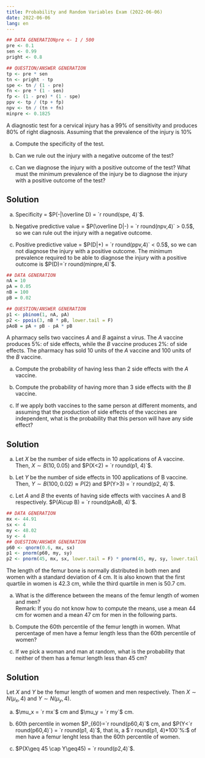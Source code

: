 ```yaml
---
title: Probability and Random Variables Exam (2022-06-06)
date: 2022-06-06
lang: en
---
```


:::{#exr-1}
```r
## DATA GENERATIONpre <- 1 / 500
pre <- 0.1
sen <- 0.99
pright <- 0.8

## QUESTION/ANSWER GENERATION
tp <- pre * sen
tn <- pright - tp
spe <- tn / (1 - pre)
fn <- pre * (1 - sen)
fp <- (1 - pre) * (1 - spe)
ppv <- tp / (tp + fp)
npv <- tn / (tn + fn)
minpre <- 0.1825
```

A diagnostic test for a cervical injury has a 99% of sensitivity and produces 80% of right diagnosis. Assuming that the prevalence of the injury is 10%

a. Compute the specificity of the test.

a. Can we rule out the injury with a negative outcome of the test?

a. Can we diagnose the injury with a positive outcome of the test? What must the minimum prevalence of the injury be to diagnose the injury with a positive outcome of the test?

:::{.callout-tip collapse="true"}
## Solution
a. Specificity = $P(-|\overline D) = `r round(spe, 4)`$.

a. Negative predictive value = $P(\overline D|-) = `r round(npv,4)` > 0.5$, so we can rule out the injury with a negative outcome.

a. Positive predictive value = $P(D|+) = `r round(ppv,4)` < 0.5$, so we can not diagnose the injury with a positive outcome. The minimum prevalence required to be able to diagnose the injury with a positive outcome is $P(D)=`r round(minpre,4)`$.
:::
:::

:::{#exr-2}
```r
## DATA GENERATION
nA = 10
pA = 0.05
nB = 100
pB = 0.02

## QUESTION/ANSWER GENERATION
p1 <- pbinom(1, nA, pA)
p2 <- ppois(3, nB * pB, lower.tail = F)
pAoB = pA + pB - pA * pB
```

A pharmacy sells two vaccines $A$ and $B$ against a virus. The $A$ vaccine produces 5%: of side effects, while the $B$ vaccine produces 2%: of side effects. The pharmacy has sold 10 units of the $A$ vaccine and 100 units of the $B$ vaccine.

a. Compute the probability of having less than 2 side effects with the $A$ vaccine.

a. Compute the probability of having more than 3 side effects with the $B$ vaccine.

a. If we apply both vaccines to the same person at different moments, and assuming that the production of side effects of the vaccines are independent, what is the probability that this person will have any side effect?

:::{.callout-tip collapse="true"}
## Solution
a. Let $X$ be the number of side effects in 10 applications of A vaccine. Then, $X\sim B(10, 0.05)$ and $P(X<2) = `r round(p1, 4)`$.

a. Let $Y$ be the number of side effects in 100 applications of B vaccine. Then, $Y\sim B(100, 0.02)\approx P(2)$ and $P(Y>3) = `r round(p2, 4)`$.

a. Let $A$ and $B$ the events of having side effects with vaccines A and B respectively. $P(A\cup B) = `r round(pAoB, 4)`$.
:::
:::

:::{#exr-3}
```r
## DATA GENERATION
mx <- 44.91
sx <- 4
my <- 48.02
sy <- 4
## QUESTION/ANSWER GENERATION
p60 <- qnorm(0.6, mx, sx)
p1 <- pnorm(p60, my, sy)
p2 <- pnorm(45, mx, sx, lower.tail = F) * pnorm(45, my, sy, lower.tail = F)
```

The length of the femur bone is normally distributed in both men and women with a standard deviation of 4 cm. It is also known that the first quartile in women is 42.3 cm, while the third quartile in men is 50.7 cm.

a. What is the difference between the means of the femur length of women and men?  
Remark: If you do not know how to compute the means, use a mean 44 cm for women and a mean 47 cm for men in the following parts. 

a. Compute the 60th percentile of the femur length in women. What percentage of men have a femur length less than the 60th percentile of women?

a. If we pick a woman and man at random, what is the probability that neither of them has a femur length less than 45 cm?

:::{.callout-tip collapse="true"}
## Solution
Let $X$ and $Y$ be the femur length of women and men respectively. Then $X\sim N(\mu_x, 4)$ and $Y\sim N(\mu_y,4)$.

a. $\mu_x = `r mx`$ cm and $\mu_y = `r my`$ cm.

a. 60th percentile in women $P_{60}=`r round(p60,4)`$ cm, and $P(Y<`r round(p60,4)`) = `r round(p1, 4)`$, that is, a $`r round(p1, 4)*100`%:$ of men have a femur lenght less than the 60th percentile of women.

a. $P(X\geq 45 \cap Y\geq45) = `r round(p2,4)`$.
:::
:::